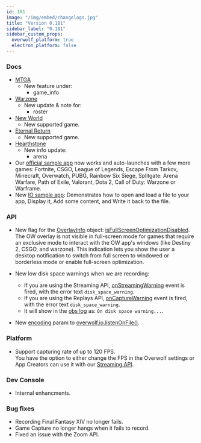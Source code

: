 ```yaml
---
id: 181
image: "/img/embed/changelogs.jpg"
title: "Version 0.181"
sidebar_label: "0.181"
sidebar_custom_props:
  overwolf_platform: true
  electron_platform: false
---
```


### Docs

* [MTGA](/api/games/events/magic-the-gathering-arena)
  * New feature under:
    * game_info
* [Warzone](/api/games/events/call-of-duty-warzone)
  * New update & note for:
    * roster
* [New World](/api/games/events/new-world)
  * New supported game.
* [Eternal Return](/api/games/events/eternal-return)
  * New supported game.
* [Hearthstone](/api/games/events/hearthstone)
  * New info update:
    * arena
* Our [official sample app](/start/basic-app/sample-app) now works and auto-launches with a few more games: Fortnite, CSGO, League of Legends, Escape From Tarkov, Minecraft, Overwatch, PUBG, Rainbow Six Siege, Splitgate: Arena Warfare, Path of Exile, Valorant, Dota 2, Call of Duty: Warzone or Warframe.
* New [IO sample app](/api/io#sample-app): Demonstrates how to open and load a file to your app, Display it, Add some content, and Write it back to the file.
    
### API

* New flag for the [OverlayInfo](/api/games#overlayinfo-object) object: [isFullScreenOptimizationDisabled](/api/games#isfullscreenoptimizationdisabled-note). The OW overlay is not visible in full-screen mode for games that require an exclusive mode to interact with the OW app's windows (like Destiny 2, CSGO, and warzone). This indication lets you show the user a desktop notification to switch from full screen to windowed or borderless mode or enable full-screen optimization.

* New low disk space warnings when we are recording: 
  * If you are using the Streaming API, [onStreamingWarning](/api/streaming#onstreamingwarning) event is fired, with the error text `disk_space_warning`.
  * If you are using the Replays API,  [onCaptureWarning](/api/media/replays#oncapturewarning) event is fired, with the error text `disk_space_warning`.
  * It will show in the [obs log](/topics/understanding-ow-logs/logs-obs) as: `On disk space warning...`.

* New [encoding](/api/io#encoding-enum) param to [overwolf.io.listenOnFile()](/api/io#listenonfileid-path-option-callback).

### Platform

* Support capturing rate of up to 120 FPS.  
  You have the option to either change the FPS in the Overwolf settings or App Creators can use it with our [Streaming API](/api/streaming).

### Dev Console

* Internal enhancments.

### Bug fixes

* Recording Final Fantasy XIV no longer fails.
* Game Capture no longer hangs when it fails to record.
* Fixed an issue with the Zoom API.

